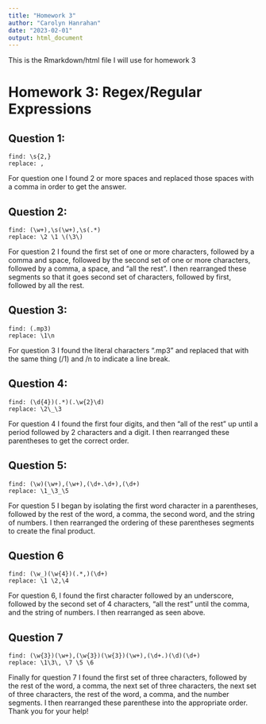 ```yaml
---
title: "Homework 3"
author: "Carolyn Hanrahan"
date: "2023-02-01" 
output: html_document
---
```


This is the Rmarkdown/html file I will use for homework 3 


# Homework 3: Regex/Regular Expressions

## Question 1:
```
find: \s{2,}
replace: ,
``` 
For question one I found 2 or more spaces and replaced those spaces with a comma in order to get the answer. 

## Question 2: 

```
find: (\w+),\s(\w+),\s(.*)
replace: \2 \1 \(\3\)
```
For question 2 I found the first set of one or more characters, followed by a comma and space, followed by the second set of one or more characters, followed by a comma, a space, and "all the rest". I then rearranged these segments so that it goes second set of characters, followed by first, followed by all the rest.  

## Question 3: 

```
find: (.mp3)
replace: \1\n
```
For question 3 I found the literal characters ".mp3" and replaced that with the same thing (/1) and /n to indicate a line break. 

## Question 4: 

```
find: (\d{4})(.*)(.\w{2}\d)
replace: \2\_\3
```
For question 4 I found the first four digits, and then "all of the rest" up until a period followed by 2 characters and a digit. I then rearranged these parentheses to get the correct order. 

## Question 5: 

```
find: (\w)(\w+),(\w+),(\d+.\d+),(\d+)
replace: \1_\3_\5
```
For question 5 I began by isolating the first word character in a parentheses, followed by the rest of the word, a comma, the second word, and the string of numbers. I then rearranged the ordering of these parentheses segments to create the final product. 

## Question 6

```
find: (\w_)(\w{4})(.*,)(\d+)
replace: \1 \2,\4
```
For question 6, I found the first character followed by an underscore, followed by the second set of 4 characters, "all the rest" until the comma, and the string of numbers. I then rearranged as seen above. 

## Question 7

```
find: (\w{3})(\w+),(\w{3})(\w{3})(\w+),(\d+.)(\d)(\d+)
replace: \1\3\, \7 \5 \6
```
Finally for question 7 I found the first set of three characters, followed by the rest of the word, a comma, the next set of three characters, the next set of three characters, the rest of the word, a comma, and the number segments. I then rearranged these parenthese into the appropriate order. Thank you for your help!



